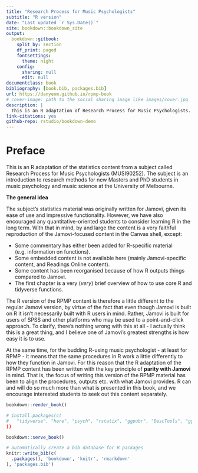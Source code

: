 ```yaml
--- 
title: "Research Process for Music Psychologists"
subtitle: "R version"
date: "Last updated `r Sys.Date()`"
site: bookdown::bookdown_site
output: 
  bookdown::gitbook:
    split_by: section
    df_print: paged
    fontsettings:
      theme: night
    config:
      sharing: null
      edit: null
documentclass: book
bibliography: [book.bib, packages.bib]
url: https://danyeom.github.io/rpmp-book
# cover-image: path to the social sharing image like images/cover.jpg
description: |
  This is an R adaptation of Research Process for Music Psychologists.
link-citations: yes
github-repo: rstudio/bookdown-demo
---
```



# Preface

This is an R adaptation of the statistics content from a subject called Research Process for Music Psychologists (MUSI90252). The subject is an introduction to research methods for new Masters and PhD students in music psychology and music science at the University of Melbourne.

**The general idea**

The subject's statistics material was originally written for Jamovi, given its ease of use and impressive functionality. However, we have also encouraged any quantitative-oriented students to consider learning R in the long term. With that in mind, by and large the content is a very faithful reproduction of the Jamovi-focused content in the Canvas shell, except:

- Some commentary has either been added for R-specific material (e.g. information on functions).
- Some embedded content is not available here (mainly Jamovi-specific content, and Readings Online content).
- Some content has been reorganised because of how R outputs things compared to Jamovi. 
- The first chapter is a very (*very*) brief overview of how to use core R and tidyverse functions.

The R version of the RPMP content is therefore a little different to the regular Jamovi version, by virtue of the fact that even though Jamovi is built on R it isn't necessarily built with R users in mind. Rather, Jamovi is built for users of SPSS and other platforms who may be used to a point-and-click approach. To clarify, there's nothing wrong with this at all - I actually think this is a great thing, and I believe one of Jamovi's greatest strengths is how easy it is to use. 

At the same time, for the budding R-using music psychologist - at least for RPMP - it means that the same procedures in R work a little differently to how they function in Jamovi. For this reason that the R adaptation of the RPMP content has been written with the key principle of **parity with Jamovi** in mind. That is, the focus of writing this version of the RPMP material has been to align the procedures, outputs etc. with what Jamovi provides. R can and will do so much more than what is presented in this book, and we encourage interested students to seek out this content separately.


```r
bookdown::render_book()
```


```r
# install.packages(c(
#   "tidyverse", "here", "psych", "rstatix", "ggpubr", "DescTools", "ggcorrplot", "afex", "emmeans", "effectsize", "lm.beta", "datarium"
))
```


```r
bookdown::serve_book()
```


```r
# automatically create a bib database for R packages
knitr::write_bib(c(
  .packages(), 'bookdown', 'knitr', 'rmarkdown'
), 'packages.bib')
```
